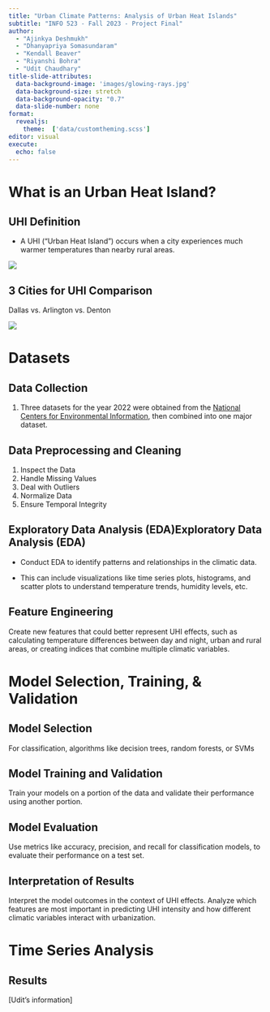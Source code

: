 ```yaml
---
title: "Urban Climate Patterns: Analysis of Urban Heat Islands"
subtitle: "INFO 523 - Fall 2023 - Project Final"
author: 
  - "Ajinkya Deshmukh"
  - "Dhanyapriya Somasundaram"
  - "Kendall Beaver"
  - "Riyanshi Bohra"
  - "Udit Chaudhary"
title-slide-attributes:
  data-background-image: 'images/glowing-rays.jpg'
  data-background-size: stretch
  data-background-opacity: "0.7"
  data-slide-number: none
format:
  revealjs:
    theme:  ['data/customtheming.scss']
editor: visual
execute:
  echo: false
---
```


# **What is an Urban Heat Island?**

## **UHI Definition**

-   A UHI ("Urban Heat Island") occurs when a city experiences much warmer temperatures than nearby rural areas.

![](images/urband_heat_island.jpg){fig-align="center"}

## **3 Cities for UHI Comparison**

Dallas vs. Arlington vs. Denton

![](images/google_maps_dallas_metro.png){fig-align="center"}

# **Datasets**

## **Data Collection**

1.  Three datasets for the year 2022 were obtained from the [National Centers for Environmental Information](https://www.ncei.noaa.gov/access/search/data-search/local-climatological-data?pageNum=1&bbox=32.843,-97.215,32.629,-97.001), then combined into one major dataset.

## Data Preprocessing and Cleaning

1.  Inspect the Data
2.  Handle Missing Values
3.  Deal with Outliers
4.  Normalize Data
5.  Ensure Temporal Integrity

## Exploratory Data Analysis (EDA)Exploratory Data Analysis (EDA)

-   Conduct EDA to identify patterns and relationships in the climatic data.

-   This can include visualizations like time series plots, histograms, and scatter plots to understand temperature trends, humidity levels, etc.

## Feature Engineering

Create new features that could better represent UHI effects, such as calculating temperature differences between day and night, urban and rural areas, or creating indices that combine multiple climatic variables.

# Model Selection, Training, & Validation

## Model Selection

For classification, algorithms like decision trees, random forests, or SVMs

## Model Training and Validation

Train your models on a portion of the data and validate their performance using another portion.

## Model Evaluation

Use metrics like accuracy, precision, and recall for classification models, to evaluate their performance on a test set.

## Interpretation of Results

Interpret the model outcomes in the context of UHI effects. Analyze which features are most important in predicting UHI intensity and how different climatic variables interact with urbanization.

# Time Series Analysis

## Results

\[Udit's information\]

# 
